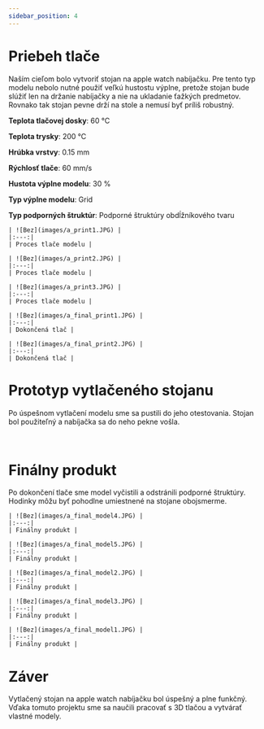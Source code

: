```yaml
---
sidebar_position: 4
---
```



# Priebeh tlače

Naším cieľom bolo vytvoriť stojan na apple watch nabíjačku. Pre tento typ modelu nebolo nutné použiť veľkú hustostu výplne, pretože stojan bude slúžiť len na držanie nabíjačky a nie na ukladanie ťažkých predmetov. Rovnako tak stojan pevne drží na stole a nemusí byť príliš robustný.

**Teplota tlačovej dosky**: 60 °C

**Teplota trysky**: 200 °C

**Hrúbka vrstvy**: 0.15 mm

**Rýchlosť tlače**: 60 mm/s

**Hustota výplne modelu**: 30 %

**Typ výplne modelu**: Grid

**Typ podporných štruktúr**: Podporné štruktúry obdĺžníkového tvaru

    | ![Bez](images/a_print1.JPG) |
    |:---:|
    | Proces tlače modelu |

    | ![Bez](images/a_print2.JPG) |
    |:---:|
    | Proces tlače modelu |

    | ![Bez](images/a_print3.JPG) |
    |:---:|
    | Proces tlače modelu |

    | ![Bez](images/a_final_print1.JPG) |
    |:---:|
    | Dokončená tlač |

    | ![Bez](images/a_final_print2.JPG) |
    |:---:|
    | Dokončená tlač |

# Prototyp vytlačeného stojanu

Po úspešnom vytlačení modelu sme sa pustili do jeho otestovania. Stojan bol použiteľný a nabíjačka sa do neho pekne vošla.

<br/>

# Finálny produkt

Po dokončení tlače sme model vyčistili a odstránili podporné štruktúry. Hodinky môžu byť pohodlne umiestnené na stojane obojsmerme.

    | ![Bez](images/a_final_model4.JPG) |
    |:---:|
    | Finálny produkt |

    | ![Bez](images/a_final_model5.JPG) |
    |:---:|
    | Finálny produkt |

    | ![Bez](images/a_final_model2.JPG) |
    |:---:|
    | Finálny produkt |

    | ![Bez](images/a_final_model3.JPG) |
    |:---:|
    | Finálny produkt |

    | ![Bez](images/a_final_model1.JPG) |
    |:---:|
    | Finálny produkt |

# Záver

Vytlačený stojan na apple watch nabíjačku bol úspešný a plne funkčný. Vďaka tomuto projektu sme sa naučili pracovať s 3D tlačou a vytvárať vlastné modely.
```
